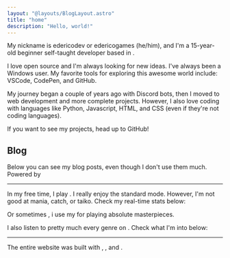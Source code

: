 ```yaml
---
layout: "@layouts/BlogLayout.astro"
title: "home"
description: "Hello, world!"
---
```



<Greeting client:load />

My nickname is edericodev or edericogames (he/him), and I'm a 15-year-old beginner self-taught developer based in <Badge type="italy" href="https://youtu.be/drojd1HYtcM?si=xvjPnkDNgscCGHqA" label="Italy" />. 

I love open source and I'm always looking for new ideas. I've always been a Windows user. My favorite tools for exploring this awesome world include: VSCode, CodePen, and GitHub.

My journey began a couple of years ago with Discord bots, then I moved to web development and more complete projects. However, I also love coding with languages like Python, Javascript, HTML, and CSS (even if they're not coding languages).

If you want to see my projects, head up to GitHub!

<Links />

## Blog

Below you can see my blog posts, even though I don't use them much. Powered by <Badge type="obsidian" href="https://obsidian.md/" label="obsidian" />

<Posts />

---

In my free time, I play <Badge type="osu" href="https://osu.ppy.sh/users/34603157" label="osu!" />. I really enjoy the standard mode. However, I'm not good at mania, catch, or taiko. Check my real-time stats below:

<Osu client:load />

Or sometimes , i use my <Badge type="playstation" href="https://psnprofiles.com/jxst_ede" label="PS5" /> for playing absolute masterpieces.

I also listen to pretty much every genre on <Badge type="spotify" href="https://open.spotify.com/user/31w3g2o6tkydwgjzyuntt42gpi54?si=fdeb7fa8d94e45b7" label="spotify" />. Check what I'm into below:

<Spotify client:load />

---

The entire website was built with <Badge type="astro" href="https://astro.build/" label="astro" />, <Badge type="tailwindcss" href="https://tailwindcss.com/" label="tailwind" />, and <Badge type="svelte" href="https://svelte.dev/" label="svelte" />.
